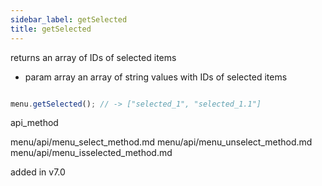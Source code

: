```yaml
---
sidebar_label: getSelected
title: getSelected
---
```



          


<Short>
 returns an array of IDs of selected items



</Short>






- param     array    an array of string values with IDs of selected items


~~~js

menu.getSelected(); // -> ["selected_1", "selected_1.1"]


~~~
 api_method

<Descr>





</Descr>



menu/api/menu_select_method.md
menu/api/menu_unselect_method.md
menu/api/menu_isselected_method.md



added in v7.0